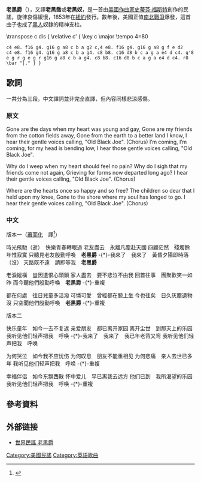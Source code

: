 {{refimprove|time=2019-01-20T17:19:55+00:00}}
'''老黑爵'''（{{lang-en|Old Black Joe}}），又譯'''老黑喬'''或'''老黑奴'''，是一首由[[美國|美國]][[作曲家|作曲家]][[史蒂芬·福斯特|史蒂芬·福斯特]]創作的民謠，旋律哀傷緩慢，1853年在[[紐約|紐約]]發行。數年後，美國正值[[南北戰爭|南北戰爭]]爆發，這首曲子也成了[[黑人|黑人]]奴隸的精神支柱。

<score vorbis="1"> \transpose c dis { \relative c' { \key c \major \tempo 4=80
 c4 e8. f16 g4. g16 g a8 c b a g2 c,4 e8. f16 g4. g16 g a8 g f e d2
 c4 e8. f16 g4. g16 g a8 c b a g4. c8 b8. c16 d8 b c a g a e4 d c4. g'8
 e g r g e g r g16 g a8 c b a g4. c8 b8. c16 d8 b c a g a e4 d c4. r8
 \bar "|." } } </score>

==歌詞==
一共分為三段。中文譯詞並非完全直譯，但內容同樣悲涼感傷。

===原文===
<poem>
Gone are the days when my heart was young and gay,
Gone are my friends from the cotton fields away,
Gone from the earth to a better land I know,
I hear their gentle voices calling, "Old Black Joe".
(Chorus)
I’m coming, I’m coming, for my head is bending low,
I hear those gentle voices calling, "Old Black Joe".

Why do I weep when my heart should feel no pain?
Why do I sigh that my friends come not again,
Grieving for forms now departed long ago?
I hear their gentle voices calling, "Old Black Joe".
(Chorus)

Where are the hearts once so happy and so free?
The children so dear that I held upon my knee,
Gone to the shore where my soul has longed to go.
I hear their gentle voices calling, "Old Black Joe".
(Chorus)
</poem>

===中文===
;版本一（[[蕭而化|蕭而化]]　譯<ref>{{cite news|url=http://ir.nou.edu.tw/bitstream/987654321/2593/2/H27_139-176.pdf|title=《101 世界名歌集》之蕭而化歌詞翻譯研究}}</ref>）

<poem>
時光飛馳（逝）　快樂青春轉眼過
老友盡去　永離凡塵赴天國
四顧茫然　殘燭餘年惟寂寞
只聽見老友殷勤呼喚　'''老黑爵'''
-{*}-我來了　我來了　黃昏夕陽即時落（沒）
天路既不遠　請即等我　'''老黑爵'''

老淚縱橫　豈因遺恨心頭鎖
家人盡去　要不悲泣不由我
回首往事　團聚歡笑一如昨
而今聽他們殷勤呼喚　'''老黑爵'''
-{*}-重複

都在何處　往日兒童多活潑
可憐可愛　曾經都在膝上坐
今也往矣　日久灰塵遺物沒
只空聞他們殷勤呼喚　'''老黑爵'''
-{*}-重複
</poem>

;版本二

<poem>
快乐童年　如今一去不复返
亲爱朋友　都已离开家园
离开尘世　到那天上的乐园
我听见他们轻声把我　呼唤
-{*}-我来了　我来了　我已年老背又弯
我听见他们轻声把我　呼唤

为何哭泣　如今我不应忧伤
为何叹息　朋友不能重相见
为何悲痛　亲人去世已多年
我听见他们轻声把我　呼唤
-{*}-重複

幸福伴侣　如今东飘西散
怀中爱儿　早已离我去远方
他们已到　我所渴望的乐园
我听见他们轻声把我　呼唤
-{*}-重複
</poem>

==參考資料==
{{reflist}}

==外部链接==
* [http://www.epochtimes.com/b5/8/9/30/n2281351.htm 世界民謠 老黑爵]

[[Category:美國民謠|Category:美國民謠]]
[[Category:英語歌曲|Category:英語歌曲]]
